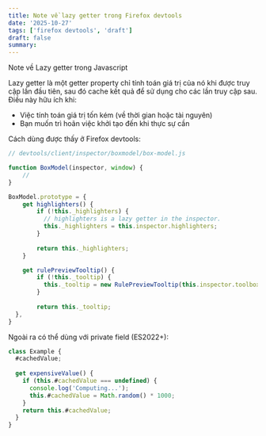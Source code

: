 ```yaml
---
title: Note về lazy getter trong Firefox devtools
date: '2025-10-27'
tags: ['firefox devtools', 'draft']
draft: false
summary:
---
```


Note về Lazy getter trong Javascript

Lazy getter là một getter property chỉ tính toán giá trị của nó khi được truy cập lần đầu tiên, sau đó cache kết quả để sử dụng cho các lần truy cập sau. Điều này hữu ích khi:

- Việc tính toán giá trị tốn kém (về thời gian hoặc tài nguyên)
- Bạn muốn trì hoãn việc khởi tạo đến khi thực sự cần

Cách dùng được thấy ở Firefox devtools:

```js
// devtools/client/inspector/boxmodel/box-model.js

function BoxModel(inspector, window) {
	//
}

BoxModel.prototype = {
	get highlighters() {
	    if (!this._highlighters) {
	      // highlighters is a lazy getter in the inspector.
	      this._highlighters = this.inspector.highlighters;
	    }
	
	    return this._highlighters;
  	}

	get rulePreviewTooltip() {
	    if (!this._tooltip) {
	      this._tooltip = new RulePreviewTooltip(this.inspector.toolbox.doc);
	    }
	
	    return this._tooltip;
  },
}
```

Ngoài ra có thể dùng với private field (ES2022+):

```js
class Example {
  #cachedValue;
  
  get expensiveValue() {
    if (this.#cachedValue === undefined) {
      console.log('Computing...');
      this.#cachedValue = Math.random() * 1000;
    }
    return this.#cachedValue;
  }
}
```